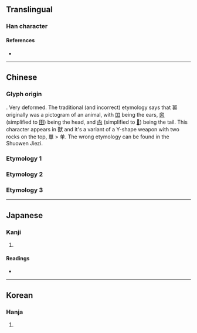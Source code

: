 {{character info}}
==Translingual==

===Han character===
{{Han char|rn=30|rad=口|as=12|sn=15|four=|canj=RRWMR|ids=⿱㽞𠮛}}

====References====
* {{Han ref|kx=0207.330|dkj=04279|dj=0430.280|hdz=10683.060|uh=563C|ud=22076}}

----

==Chinese==

===Glyph origin===
{{Han etym}}
{{liushu|p}}. Very deformed. The traditional (and incorrect) etymology says that 嘼 originally was a pictogram of an animal, with [[吅]] being the ears, [[囟]] (simplified to [[田]]) being the head, and [[禸]] (simplified to [[𠮛]]) being the tail. This character appears in 獸 and it's a variant of a Y-shape weapon with two rocks on the top, 單 > 单. The wrong etymology can be found in the Shuowen Jiezi.

===Etymology 1===
{{zh-see|畜|v|livestock}}

===Etymology 2===
{{zh-see|畜|v|to raise; to rear}}

===Etymology 3===
{{zh-see|獸|v}}

----

==Japanese==

===Kanji===
{{ja-kanji|grade=|rs=口12}}

# {{rfdef|ja|sort=口12}}

====Readings====
* {{ja-readings|on=きゅう,く,ちゅう|kun=やしなう}}

----

==Korean==

===Hanja===
{{ko-hanja|휴}}

# {{rfdef|ko|sort=口12}}